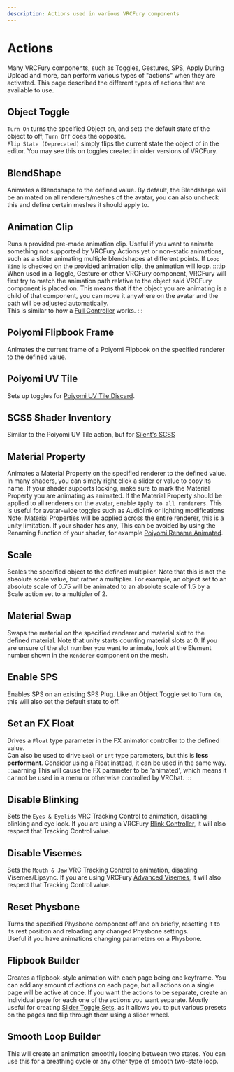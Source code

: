 ```yaml
---
description: Actions used in various VRCFury components
---
```


# Actions
Many VRCFury components, such as Toggles, Gestures, SPS, Apply During Upload and more, can perform various types of "actions" when they are activated.
This page described the different types of actions that are available to use.

## Object Toggle
`Turn On` turns the specified Object on, and sets the default state of the object to off, `Turn Off` does the opposite.\
`Flip State (Deprecated)` simply flips the current state the object of in the editor. You may see this on toggles created in older versions of VRCFury.

## BlendShape
Animates a Blendshape to the defined value. By default, the Blendshape will be animated on all renderers/meshes of the avatar, you can also uncheck this and define certain meshes it should apply to.

## Animation Clip
Runs a provided pre-made animation clip. Useful if you want to animate something not supported by VRCFury Actions yet or non-static animations, such as a slider animating multiple blendshapes at different points. If `Loop Time` is checked on the provided animation clip, the animation will loop.
:::tip
When used in a Toggle, Gesture or other VRCFury component, VRCFury will first try to match the animation path relative to the object said VRCFury component is placed on. This means that if the object you are animating is a child of that component, you can move it anywhere on the avatar and the path will be adjusted automatically.\
This is similar to how a [Full Controller](/components/full-controller) works.
:::

## Poiyomi Flipbook Frame
Animates the current frame of a Poiyomi Flipbook on the specified renderer to the defined value.

## Poiyomi UV Tile
Sets up toggles for [Poiyomi UV Tile Discard](https://www.poiyomi.com/special-fx/uv-tile-discard).

## SCSS Shader Inventory
Similar to the Poiyomi UV Tile action, but for [Silent's SCSS](https://github.com/s-ilent/scss)

## Material Property
Animates a Material Property on the specified renderer to the defined value. In many shaders, you can simply right click a slider or value to copy its name. If your shader supports locking, make sure to mark the Material Property you are animating as animated.
If the Material Property should be applied to all renderers on the avatar, enable `Apply to all renderers`. This is useful for avatar-wide toggles such as Audiolink or lighting modifications\
Note: Material Properties will be applied across the entire renderer, this is a unity limitation. If your shader has any, This can be avoided by using the Renaming function of your shader, for example [Poiyomi Rename Animated](https://www.poiyomi.com/general/locking#rename-animated).

## Scale
Scales the specified object to the defined multiplier. Note that this is not the absolute scale value, but rather a multiplier. For example, an object set to an absolute scale of 0.75 will be animated to an absolute scale of 1.5 by a Scale action set to a multipler of 2.

## Material Swap
Swaps the material on the specified renderer and material slot to the defined material. Note that unity starts counting material slots at 0. If you are unsure of the slot number you want to animate, look at the Element number shown in the `Renderer` component on the mesh.

## Enable SPS
Enables SPS on an existing SPS Plug. Like an Object Toggle set to `Turn On`, this will also set the default state to off.

## Set an FX Float
Drives a `Float` type parameter in the FX animator controller to the defined value.\
Can also be used to drive `Bool` or `Int` type parameters, but this is **less performant**. Consider using a Float instead, it can be used in the same way.
:::warning
This will cause the FX parameter to be 'animated', which means it cannot be used in a menu or otherwise controlled by VRChat.
:::

## Disable Blinking
Sets the `Eyes & Eyelids` VRC Tracking Control to animation, disabling blinking and eye look. If you are using a VRCFury [Blink Controller](/components/other#blink-controller), it will also respect that Tracking Control value.

## Disable Visemes
Sets the `Mouth & Jaw` VRC Tracking Control to animation, disabling Visemes/Lipsync. If you are using VRCFury [Advanced Visemes](/components/other#advanced-visemes), it will also respect that Tracking Control value.

## Reset Physbone
Turns the specified Physbone component off and on briefly, resetting it to its rest position and reloading any changed Physbone settings.\
Useful if you have animations changing parameters on a Physbone.

## Flipbook Builder
Creates a flipbook-style animation with each page being one keyframe. You can add any amount of actions on each page, but all actions on a single page will be active at once. If you want the actions to be separate, create an individual page for each one of the actions you want separate.
Mostly useful for creating [Slider Toggle Sets](/components/toggle#solution-2-create-a-slider), as it allows you to put various presets on the pages and flip through them using a slider wheel.

## Smooth Loop Builder
This will create an animation smoothly looping between two states. You can use this for a breathing cycle or any other type of smooth two-state loop.